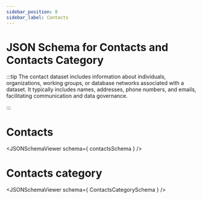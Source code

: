 ```yaml
---
sidebar_position: 8
sidebar_label: Contacts
---
```




JSON Schema for Contacts and Contacts Category
========================

:::tip
The contact dataset includes information about individuals, organizations, working groups, or database networks associated with a dataset. It typically includes names, addresses, phone numbers, and emails, facilitating communication and data governance.

:::

# Contacts
<JSONSchemaViewer schema={ contactsSchema } />

# Contacts category
<JSONSchemaViewer schema={ ContactsCategorySchema } />
